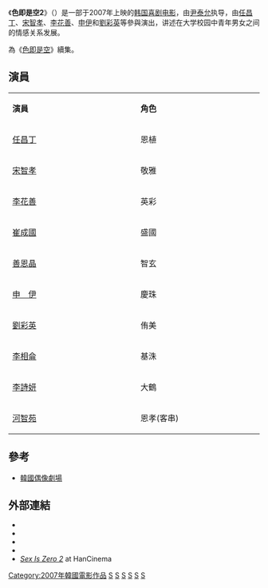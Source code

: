 {{noteTA
|T=zh-cn:色即是空2; zh-hk:我班Friend好搞嘢2; zh-tw:色即是空2;
|1=zh-cn:色即是空2; zh-hk:我班Friend好搞嘢2; zh-tw:色即是空2;
}}
{{Infobox Film
|片名        = 色即是空2
|电影原名    = {{lang|ko|색즉시공2}}
|图像        = <!-- 檔案不存在 Sex_Is_Zero_2_film_poster.jpg ，可從英文維基百科取得 -->
|图像说明    = 电影海报
|导演        = [[尹泰允|尹泰允]]
|监制        = 
|制片        = 
|编剧        = [[尹濟均|尹濟均]]
|剧本        = 
|故事        = 
|原著        = 
|旁白        = 
|统筹        = 
|主演        = [[任昌丁|任昌丁]]<br />[[宋智孝|宋智孝]]
|分级        = 
|副标题      = 
|主题曲      = 
|片头曲      = 
|片尾曲      = 
|配乐        =
|摄影        = 
|剪辑        = 
|制片商      = 
|发行商      = showbox
|上映日期    = {{flagicon|KOR}} 2007年12月12日<br/>{{flagicon|TWN}} 2008年7月23日
|发行日期    =
|片长        = 115分钟
|产地        = {{KOR}}
|语言        = [[韩语|韩语]]
|官方网站    = 
|预算        = 
|票房        = 
|前集        = [[色即是空_(電影)|色即是空]]
|续集        = 
|中国大陆片名= 色即是空2
|香港片名    = 我班Friend好搞嘢2
|新马片名    = 
|台湾片名    = 色即是空2
|sarft_id    = <!-- 公映许可号码 -->
|amg_id      = <!-- AMG（All Media Guide）ID -->
|imdb_id     = [http://www.imdb.com/title/tt0341555/ 0341555]
}}

《'''色即是空2'''》（{{lang-ko|'''색즉시공2'''}}）是一部于2007年上映的[[韩国电影|韩国]][[喜剧电影|喜剧电影]]，由[[尹泰允|尹泰允]]执导，由[[任昌丁|任昌丁]]、[[宋智孝|宋智孝]]、[[李花善|李花善]]、[[申伊|申伊]]和[[劉彩英|劉彩英]]等參與演出，讲述在大学校园中青年男女之间的情感关系发展。

為《[[色即是空_(電影)|色即是空]]》續集。

==演員==
{|class="wikitable" width="20%" style="font-size:85%;"
|- style="background:cornflowerblue; color:white" align=center
|style="width:1%"|'''演員'''
|style="width:1%"|'''角色'''
|-align=center 
|[[任昌丁|任昌丁]]||恩植
|-align=center 
|[[宋智孝|宋智孝]]||敬雅
|-align=center 
|[[李花善|李花善]]||英彩
|-align=center 
|[[崔成國_(演員)|崔成國]]||盛國
|-align=center 
|[[善恩晶|善恩晶]]||智玄
|-align=center 
|[[申伊|申　伊]]||慶珠
|-align=center 
|[[劉彩英|劉彩英]]||侑美
|-align=center 
|[[李相侖|李相侖]]||基洙
|-align=center 
|[[李詩妍|李詩妍]]||大鶴
|-align=center 
|[[河智苑|河智苑]]||恩孝(客串)

|}

==參考==
* [http://kr.dorama.info/drama/pfd_cast.php?num=2845 韓國偶像劇場]

==外部連結==
* {{Amg movie|342008|色即是空2}}
* {{kmdb film|09386}}
* {{hancinema film|Sex_Is_Zero_2}}
* {{IMDb title|1556214|Sex Is Zero 2}}
* [http://www.hancinema.net/korean_movie_Sex_Is_Zero_2.php ''Sex Is Zero 2''] at HanCinema{{en}}

[[Category:2007年韓國電影作品|Category:2007年韓國電影作品]]
[[Category:韓國導演處女作|S]]
[[Category:韩语电影|S]]
[[Category:韓國喜劇片|S]]
[[Category:青少年喜劇電影|S]]
[[Category:性喜剧片|S]]
[[Category:續集電影|S]]